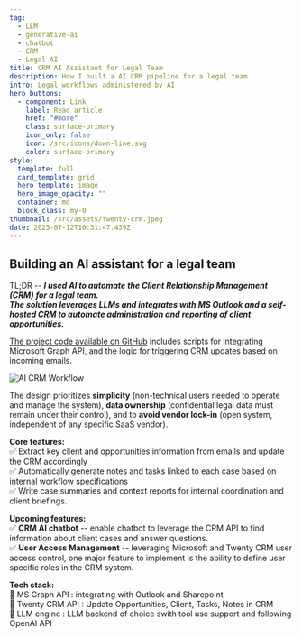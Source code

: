 ```yaml
---
tag:
  - LLM
  - generative-ai
  - chatbot
  - CRM
  - Legal AI
title: CRM AI Assistant for Legal Team
description: How I built a AI CRM pipeline for a legal team
intro: Legal workflows administered by AI
hero_buttons:
  - component: Link
    label: Read article
    href: "#more"
    class: surface-primary
    icon_only: false
    icon: /src/icons/down-line.svg
    color: surface-primary
style:
  template: full
  card_template: grid
  hero_template: image
  hero_image_opacity: ""
  container: md
  block_class: my-0
thumbnail: /src/assets/twenty-crm.jpeg
date: 2025-07-12T10:31:47.439Z
---
```


## Building an AI assistant for a legal team

TL;DR -- ***I used AI to automate the Client Relationship Management (CRM) for a legal team.  
The solution leverages LLMs and integrates with MS Outlook and a self-hosted CRM to automate administration and reporting of client opportunities.***

[The project code available on GitHub](https://github.com/eolecvk/trustlink-workflow) includes scripts for integrating Microsoft Graph API, and the logic for triggering CRM updates based on incoming emails.

![AI CRM Workflow](/src/assets/crm-ai-mermaid.png)


The design prioritizes **simplicity** (non-technical users needed to operate and manage the system), **data ownership** (confidential legal data must remain under their control), and to **avoid vendor lock-in** (open system, independent of any specific SaaS vendor).


**Core features:**  
✅ Extract key client and opportunities information from emails and update the CRM accordingly  
✅ Automatically generate notes and tasks linked to each case based on internal workflow specifications  
✅ Write case summaries and context reports for internal coordination and client briefings.

**Upcoming features:**  
✅ **CRM AI chatbot** -- enable chatbot to leverage the CRM API to find information about client cases and answer questions.  
✅ **User Access Management** -- leveraging Microsoft and Twenty CRM user access control, one major feature to implement is the ability to define user specific roles in the CRM system.


**Tech stack:**    
🔧 MS Graph API : integrating with Outlook and Sharepoint  
🔧 Twenty CRM API : Update Opportunities, Client, Tasks, Notes in CRM  
🔧 LLM engine : LLM backend of choice swith tool use support and following OpenAI API
